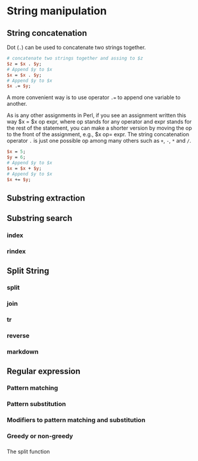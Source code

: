 # String manipulation

## String concatenation

Dot (`.`) can be used to concatenate two strings together. 

```perl
# concatenate two strings together and assing to $z
$z = $x . $y;
# Append $y to $x
$x = $x . $y;
# Append $y to $x
$x .= $y;
```

A more convenient way is to use operator `.=` to append one variable to another. 

As is any other assignments in Perl, if you see an assignment written this way $x = $x op expr, where op stands for any operator and expr stands for the rest of the statement, you can make a shorter version by moving the op to the front of the assignment, e.g., $x op= expr. The string concatenation operator `.` is just one possible op among many others such as `+`, `-`, `*` and `/`.

```perl
$x = 5;
$y = 6;
# Append $y to $x
$x = $x + $y;
# Append $y to $x
$x += $y;
```


## Substring extraction

## Substring search


### index

### rindex

## Split String

### split

### join

### tr

### reverse

### markdown



## Regular expression

### Pattern matching

### Pattern substitution

### Modifiers to pattern matching and substitution


### Greedy or non-greedy


### 
The split function






